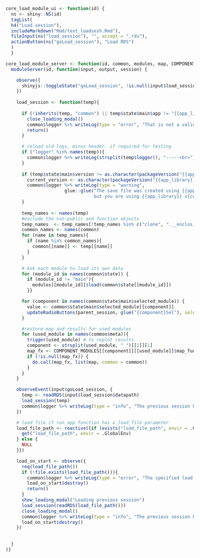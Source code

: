 ```r
core_load_module_ui <- function(id) {
  ns <- shiny::NS(id)
  tagList(
  h4("Load session"),
  includeMarkdown("Rmd/text_loadsesh.Rmd"),
  fileInput(ns("load_session"), "", accept = ".rds"),
  actionButton(ns("goLoad_session"), "Load RDS")
  )
  }

core_load_module_server <- function(id, common, modules, map, COMPONENT_MODULES, parent_session) {
  moduleServer(id, function(input, output, session) {

    observe({
      shinyjs::toggleState("goLoad_session", !is.null(input$load_session$datapath))
    })
    
    load_session <- function(temp){
      
      if (!inherits(temp, "common") || temp$state$main$app != "{{app_library}}"){
        close_loading_modal()
        common$logger %>% writeLog(type = "error", "That is not a valid {{app_library}} save file")
        return()
      }

      # reload old logs, minus header. if required for testing
      if ("logger" %in% names(temp)){
        common$logger %>% writeLog(strsplit(temp$logger(), "-----<br>")[[1]][3])
      }
      
      if (temp$state$main$version != as.character(packageVersion("{{app_library}}"))){
        current_version <- as.character(packageVersion("{{app_library}}"))
        common$logger %>% writeLog(type = "warning",
                      glue::glue("The save file was created using {{app_library}} v{temp$state$main$version},
                                 but you are using {{app_library}} v{current_version}"))
      }
      
      temp_names <- names(temp)
      #exclude the non-public and function objects
      temp_names  <- temp_names[!temp_names %in% c("clone", ".__enclos_env__", "logger")]
      common_names <- names(common)
      for (name in temp_names){
        if (name %in% common_names){
          common[[name]] <- temp[[name]]
        }
      }

      # Ask each module to load its own data
      for (module_id in names(common$state)) {
        if (module_id != "main"){
          modules[[module_id]]$load(common$state[[module_id]])
        }}

      for (component in names(common$state$main$selected_module)) {
        value <- common$state$main$selected_module[[component]]
        updateRadioButtons(parent_session, glue("{component}Sel"), selected = value)
      }

      #restore map and results for used modules
      for (used_module in names(common$meta)){
        trigger(used_module) # to replot results
        component <- strsplit(used_module, "_")[[1]][1]
        map_fx <- COMPONENT_MODULES[[component]][[used_module]]$map_function
        if (!is.null(map_fx)) {
          do.call(map_fx, list(map, common = common))
        }
      }
    }

    observeEvent(input$goLoad_session, {
      temp <- readRDS(input$load_session$datapath)
      load_session(temp)
      common$logger %>% writeLog(type = "info", "The previous session has been loaded successfully")
    })

    # load file if run_app function has a load_file parameter
    load_file_path <- reactive({if (exists("load_file_path", envir = .GlobalEnv)) {
      get("load_file_path", envir = .GlobalEnv)
    } else {
      NULL
    }})

    load_on_start <- observe({
      req(load_file_path())
      if (!file.exists(load_file_path())){
        common$logger %>% writeLog(type = "error", "The specified load file cannot be found - please check the path")
        load_on_start$destroy()
        return()
      }
      show_loading_modal("Loading previous session")
      load_session(readRDS(load_file_path()))
      close_loading_modal()
      common$logger %>% writeLog(type = "info", "The previous session has been loaded successfully")
      load_on_start$destroy()
    })

    
  }
)}


```

